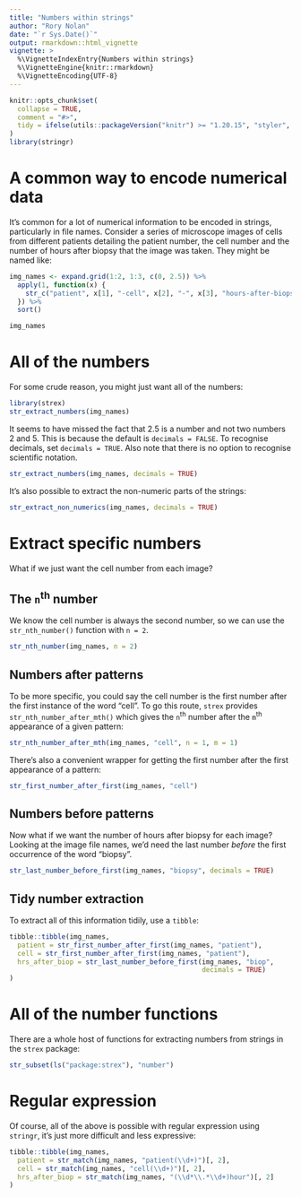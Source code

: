 ```yaml
---
title: "Numbers within strings"
author: "Rory Nolan"
date: "`r Sys.Date()`"
output: rmarkdown::html_vignette
vignette: >
  %\VignetteIndexEntry{Numbers within strings}
  %\VignetteEngine{knitr::rmarkdown}
  %\VignetteEncoding{UTF-8}
---
```


```r
knitr::opts_chunk$set(
  collapse = TRUE,
  comment = "#>",
  tidy = ifelse(utils::packageVersion("knitr") >= "1.20.15", "styler", TRUE)
)
library(stringr)
```


# A common way to encode numerical data

It's common for a lot of numerical information to be encoded in strings, particularly in file names. Consider a series of microscope images of cells from different patients detailing the patient number, the cell number and the number of hours after biopsy that the image was taken. They might be named like:

```r
img_names <- expand.grid(1:2, 1:3, c(0, 2.5)) %>%
  apply(1, function(x) {
    str_c("patient", x[1], "-cell", x[2], "-", x[3], "hours-after-biopsy.tif")
  }) %>%
  sort()
```
```r
img_names
```


# All of the numbers

For some crude reason, you might just want all of the numbers:

```r
library(strex)
str_extract_numbers(img_names)
```

It seems to have missed the fact that 2.5 is a number and not two numbers 2 and 5. This is because the default is `decimals = FALSE`. To recognise decimals, set `decimals = TRUE`. Also note that there is no option to recognise scientific notation. 

```r
str_extract_numbers(img_names, decimals = TRUE)
```

It's also possible to extract the non-numeric parts of the strings:

```r
str_extract_non_numerics(img_names, decimals = TRUE)
```


# Extract specific numbers

What if we just want the cell number from each image?

## The `n`^th^ number

We know the cell number is always the second number, so we can use the `str_nth_number()` function with `n = 2`.

```r
str_nth_number(img_names, n = 2)
```


## Numbers after patterns

To be more specific, you could say the cell number is the first number after the first instance of the word "cell". To go this route, `strex` provides `str_nth_number_after_mth()` which gives the `n`^th^ number after the `m`^th^ appearance of a given pattern:

```r
str_nth_number_after_mth(img_names, "cell", n = 1, m = 1)
```

There's also a convenient wrapper for getting the first number after the first appearance of a pattern:

```r
str_first_number_after_first(img_names, "cell")
```


## Numbers before patterns

Now what if we want the number of hours after biopsy for each image? Looking at the image file names, we'd need the last number _before_ the first occurrence of the word "biopsy".

```r
str_last_number_before_first(img_names, "biopsy", decimals = TRUE)
```


## Tidy number extraction

To extract all of this information tidily, use a `tibble`:

```r
tibble::tibble(img_names,
  patient = str_first_number_after_first(img_names, "patient"),
  cell = str_first_number_after_first(img_names, "patient"),
  hrs_after_biop = str_last_number_before_first(img_names, "biop", 
                                                decimals = TRUE)
)
```


# All of the number functions

There are a whole host of functions for extracting numbers from strings in the `strex` package:

```r
str_subset(ls("package:strex"), "number")
```


# Regular expression

Of course, all of the above is possible with regular expression using `stringr`, it's just more difficult and less expressive:

```r
tibble::tibble(img_names,
  patient = str_match(img_names, "patient(\\d+)")[, 2],
  cell = str_match(img_names, "cell(\\d+)")[, 2],
  hrs_after_biop = str_match(img_names, "(\\d*\\.*\\d+)hour")[, 2]
)
```
